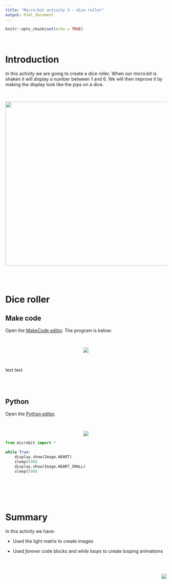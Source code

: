 ```yaml
---
title: "Micro:bit activity 3 - dice roller"
output: html_document
---
```


```r
knitr::opts_chunk$set(echo = TRUE)
```

<br>

# Introduction

In this activity we are going to create a dice roller. When our micro:bit is shaken it will display a number between 1 and 6. We will then improve it by making the display look like the pips on a dice.

<br>

<center>

![](images/dice.png){width="512"}

</center>

<br><br>

# Dice roller

## Make code

Open the [MakeCode editor](https://makecode.microbit.org/#editor). The program is below:

<br>

<center>

![](images/microbit11.png)

</center>

<br>

text text

<br><br>

## Python

Open the [Python editor](https://python.microbit.org/v/3).

<br>

<center>

![](images/microbit10.png)

</center>

```python

from microbit import *

while True:
    display.show(Image.HEART)
    sleep(500)
    display.show(Image.HEART_SMALL)
    sleep(500)

```

<br>

<br><br>

# Summary

In this activity we have:

-   Used the light matrix to create images

-   Used *forever* code blocks and *while loops* to create looping animations

<br> <br>

<img src="./images/logo.png" style="float: right;"/>
